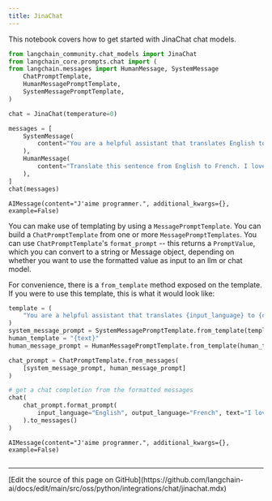 ```yaml
---
title: JinaChat
---
```


This notebook covers how to get started with JinaChat chat models.

```python
from langchain_community.chat_models import JinaChat
from langchain_core.prompts.chat import (
from langchain.messages import HumanMessage, SystemMessage
    ChatPromptTemplate,
    HumanMessagePromptTemplate,
    SystemMessagePromptTemplate,
)
```

```python
chat = JinaChat(temperature=0)
```

```python
messages = [
    SystemMessage(
        content="You are a helpful assistant that translates English to French."
    ),
    HumanMessage(
        content="Translate this sentence from English to French. I love programming."
    ),
]
chat(messages)
```

```output
AIMessage(content="J'aime programmer.", additional_kwargs={}, example=False)
```

You can make use of templating by using a `MessagePromptTemplate`. You can build a `ChatPromptTemplate` from one or more `MessagePromptTemplates`. You can use `ChatPromptTemplate`'s `format_prompt` -- this returns a `PromptValue`, which you can convert to a string or Message object, depending on whether you want to use the formatted value as input to an llm or chat model.

For convenience, there is a `from_template` method exposed on the template. If you were to use this template, this is what it would look like:

```python
template = (
    "You are a helpful assistant that translates {input_language} to {output_language}."
)
system_message_prompt = SystemMessagePromptTemplate.from_template(template)
human_template = "{text}"
human_message_prompt = HumanMessagePromptTemplate.from_template(human_template)
```

```python
chat_prompt = ChatPromptTemplate.from_messages(
    [system_message_prompt, human_message_prompt]
)

# get a chat completion from the formatted messages
chat(
    chat_prompt.format_prompt(
        input_language="English", output_language="French", text="I love programming."
    ).to_messages()
)
```

```output
AIMessage(content="J'aime programmer.", additional_kwargs={}, example=False)
```

```python

```

---

<Callout icon="pen-to-square" iconType="regular">
  [Edit the source of this page on GitHub](https://github.com/langchain-ai/docs/edit/main/src/oss/python/integrations/chat/jinachat.mdx)
</Callout>
